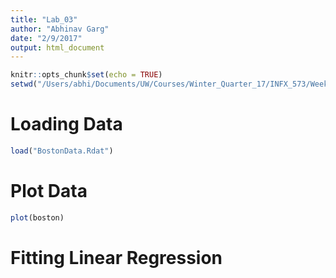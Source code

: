 ```yaml
---
title: "Lab_03"
author: "Abhinav Garg"
date: "2/9/2017"
output: html_document
---
```


```r
knitr::opts_chunk$set(echo = TRUE)
setwd("/Users/abhi/Documents/UW/Courses/Winter_Quarter_17/INFX_573/Week_5")
```

# Loading Data 
```r
load("BostonData.Rdat")
```

# Plot Data 
```r

plot(boston)
```

# Fitting Linear Regression
```r

```